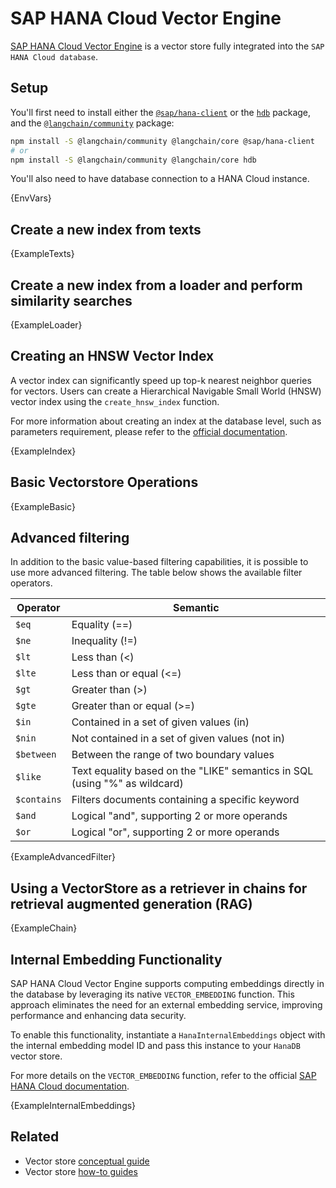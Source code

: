 # SAP HANA Cloud Vector Engine

[SAP HANA Cloud Vector Engine](https://www.sap.com/events/teched/news-guide/ai.html#article8) is a vector store fully integrated into the `SAP HANA Cloud database`.

## Setup

You'll first need to install either the [`@sap/hana-client`](https://www.npmjs.com/package/@sap/hana-client) or the [`hdb`](https://www.npmjs.com/package/hdb) package, and the [`@langchain/community`](https://www.npmjs.com/package/@langchain/community) package:


<IntegrationInstallTooltip></IntegrationInstallTooltip>

```bash npm2yarn
npm install -S @langchain/community @langchain/core @sap/hana-client
# or
npm install -S @langchain/community @langchain/core hdb
```

You'll also need to have database connection to a HANA Cloud instance.


<CodeBlock language="text">{EnvVars}</CodeBlock>

## Create a new index from texts


<CodeBlock language="typescript">{ExampleTexts}</CodeBlock>

## Create a new index from a loader and perform similarity searches


<CodeBlock language="typescript">{ExampleLoader}</CodeBlock>

## Creating an HNSW Vector Index

A vector index can significantly speed up top-k nearest neighbor queries for vectors. Users can create a Hierarchical Navigable Small World (HNSW) vector index using the `create_hnsw_index` function.

For more information about creating an index at the database level, such as parameters requirement, please refer to the [official documentation](https://help.sap.com/docs/hana-cloud-database/sap-hana-cloud-sap-hana-database-vector-engine-guide/create-vector-index-statement-data-definition).


<CodeBlock language="typescript">{ExampleIndex}</CodeBlock>

## Basic Vectorstore Operations


<CodeBlock language="typescript">{ExampleBasic}</CodeBlock>

## Advanced filtering


In addition to the basic value-based filtering capabilities, it is possible to use more advanced filtering. The table below shows the available filter operators.

| Operator    | Semantic                                                                   |
| ----------- | -------------------------------------------------------------------------- |
| `$eq`       | Equality (==)                                                              |
| `$ne`       | Inequality (!=)                                                            |
| `$lt`       | Less than (&lt;)                                                              |
| `$lte`      | Less than or equal (&lt;=)                                                    |
| `$gt`       | Greater than (>)                                                           |
| `$gte`      | Greater than or equal (>=)                                                 |
| `$in`       | Contained in a set of given values (in)                                    |
| `$nin`      | Not contained in a set of given values (not in)                            |
| `$between`  | Between the range of two boundary values                                   |
| `$like`     | Text equality based on the "LIKE" semantics in SQL (using "%" as wildcard) |
| `$contains` | Filters documents containing a specific keyword                            |
| `$and`      | Logical "and", supporting 2 or more operands                               |
| `$or`       | Logical "or", supporting 2 or more operands                                |


<CodeBlock language="typescript">{ExampleAdvancedFilter}</CodeBlock>

## Using a VectorStore as a retriever in chains for retrieval augmented generation (RAG)


<CodeBlock language="typescript">{ExampleChain}</CodeBlock>

## Internal Embedding Functionality

SAP HANA Cloud Vector Engine supports computing embeddings directly in the database by leveraging its native `VECTOR_EMBEDDING` function. This approach eliminates the need for an external embedding service, improving performance and enhancing data security.

To enable this functionality, instantiate a `HanaInternalEmbeddings` object with the internal embedding model ID and pass this instance to your `HanaDB` vector store.

For more details on the `VECTOR_EMBEDDING` function, refer to the official [SAP HANA Cloud documentation](https://help.sap.com/docs/hana-cloud-database/sap-hana-cloud-sap-hana-database-vector-engine-guide/vector-embedding-function-vector?locale=en-US).


<CodeBlock language="typescript">{ExampleInternalEmbeddings}</CodeBlock>

## Related

- Vector store [conceptual guide](/docs/concepts/#vectorstores)
- Vector store [how-to guides](/docs/how_to/#vectorstores)
